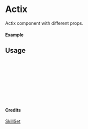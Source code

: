 
<Meta of={Actix} title="SkillSet/Actix" />

# Actix

Actix component with different props.

#### Example

<Canvas of={Actix.Primary} />

## Usage

```ts
import { Actix } from "yadl-ui";

const Example = () => {
  return (
      <Actix />
  );
};

export default Example;
```

#### Credits
[SkillSet](https://skillicons.dev)
